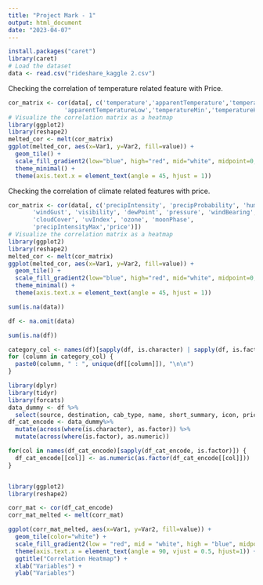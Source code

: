 ```yaml
---
title: "Project Mark - 1"
output: html_document
date: "2023-04-07"
---
```


```r
install.packages("caret")
library(caret)
# Load the dataset
data <- read.csv("rideshare_kaggle 2.csv")

```


Checking the correlation of temperature related feature with Price.

```r
cor_matrix <- cor(data[, c('temperature','apparentTemperature','temperatureHigh','temperatureLow','apparentTemperatureHigh',
                'apparentTemperatureLow','temperatureMin','temperatureHighTime','temperatureMax','apparentTemperatureMin','apparentTemperatureMax','price')])
# Visualize the correlation matrix as a heatmap
library(ggplot2)
library(reshape2)
melted_cor <- melt(cor_matrix)
ggplot(melted_cor, aes(x=Var1, y=Var2, fill=value)) +
  geom_tile() +
  scale_fill_gradient2(low="blue", high="red", mid="white", midpoint=0, limit=c(-1,1), space="Lab", name="Pearson\nCorrelation") +
  theme_minimal() +
  theme(axis.text.x = element_text(angle = 45, hjust = 1))

```

Checking the correlation of climate related features with price.

```r
cor_matrix <- cor(data[, c('precipIntensity', 'precipProbability', 'humidity', 'windSpeed',
       'windGust', 'visibility', 'dewPoint', 'pressure', 'windBearing',
       'cloudCover', 'uvIndex', 'ozone', 'moonPhase',
       'precipIntensityMax','price')])
# Visualize the correlation matrix as a heatmap
library(ggplot2)
library(reshape2)
melted_cor <- melt(cor_matrix)
ggplot(melted_cor, aes(x=Var1, y=Var2, fill=value)) +
  geom_tile() +
  scale_fill_gradient2(low="blue", high="red", mid="white", midpoint=0, limit=c(-1,1), space="Lab", name="Pearson\nCorrelation") +
  theme_minimal() +
  theme(axis.text.x = element_text(angle = 45, hjust = 1))

```
```r

sum(is.na(data))
```

```r
df <- na.omit(data)

```
```r

sum(is.na(df))
```
```r

category_col <- names(df)[sapply(df, is.character) | sapply(df, is.factor)]
for (column in category_col) {
  paste0(column, " : ", unique(df[[column]]), "\n\n")
}

```


```r

library(dplyr)
library(tidyr)
library(forcats)
data_dummy <- df %>%
  select(source, destination, cab_type, name, short_summary, icon, price)
df_cat_encode <- data_dummy%>%
  mutate(across(where(is.character), as.factor)) %>%
  mutate(across(where(is.factor), as.numeric))

for(col in names(df_cat_encode)[sapply(df_cat_encode, is.factor)]) {
  df_cat_encode[[col]] <- as.numeric(as.factor(df_cat_encode[[col]]))
}


library(ggplot2)
library(reshape2)

corr_mat <- cor(df_cat_encode)
corr_mat_melted <- melt(corr_mat)

ggplot(corr_mat_melted, aes(x=Var1, y=Var2, fill=value)) +
  geom_tile(color="white") +
  scale_fill_gradient2(low = "red", mid = "white", high = "blue", midpoint = 0) +
  theme(axis.text.x = element_text(angle = 90, vjust = 0.5, hjust=1)) +
  ggtitle("Correlation Heatmap") +
  xlab("Variables") +
  ylab("Variables") 


```


